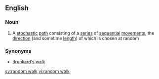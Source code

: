 ==English==

===Noun===
{{wikipedia}}
{{en-noun|sg=[[random]] [[walk]]}}

#{{mathematics}} A [[stochastic]] [[path]] consisting of a [[series]] of [[sequential]] [[movement]]s, the [[direction]] (and sometime [[length]]) of which is chosen at random

===Synonyms===
*[[drunkard's walk]]

[[sv:random walk]]
[[vi:random walk]]